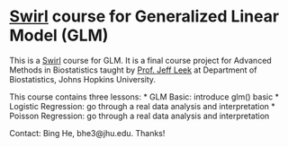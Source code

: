 [Swirl](http://swirlstats.com/) course for Generalized Linear Model (GLM)
=========================================================================
This is a [Swirl](http://swirlstats.com/) course for GLM. It is a final course project for Advanced Methods in Biostatistics taught by [Prof. Jeff Leek](http://www.biostat.jhsph.edu/~jleek/) at Department of Biostatistics, Johns Hopkins University.

This course contains three lessons:
* GLM Basic: introduce glm() basic
* Logistic Regression: go through a real data analysis and interpretation
* Poisson Regression: go through a real data analysis and interpretation

Contact: Bing He, bhe3@jhu.edu. Thanks!

